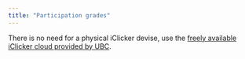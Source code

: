 ```yaml
---
title: "Participation grades"
---
```





There is no need for a physical iClicker devise, use the [freely available 
iClicker cloud provided by UBC](https://lthub.ubc.ca/guides/iclicker-cloud-student-guide/).